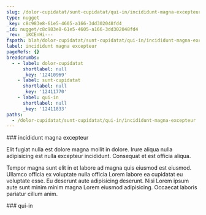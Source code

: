 ```yaml
---
slug: /dolor-cupidatat/sunt-cupidatat/qui-in/incididunt-magna-excepteur
type: nugget
_key: c8c983e8-61e5-4605-a166-3dd302048fd4
_id: nugget/c8c983e8-61e5-4605-a166-3dd302048fd4
_rev: _iKCEnHi---
fspath: blah/dolor-cupidatat/sunt-cupidatat/qui-in/incididunt-magna-excepteur.md
label: incididunt magna excepteur
pageRefs: {}
breadcrumbs:
  - - label: dolor-cupidatat
      shortlabel: null
      _key: '12410969'
    - label: sunt-cupidatat
      shortlabel: null
      _key: '12411770'
    - label: qui-in
      shortlabel: null
      _key: '12411833'
paths:
  - /dolor-cupidatat/sunt-cupidatat/qui-in/incididunt-magna-excepteur
---
```


<NuggetArea>
<Nugget slug="/dolor-cupidatat/sunt-cupidatat/qui-in/incididunt-magna-excepteur" type="nugget" _key="c8c983e8-61e5-4605-a166-3dd302048fd4" _id="nugget/c8c983e8-61e5-4605-a166-3dd302048fd4" _rev="_iKCEnHi---" fspath="blah/dolor-cupidatat/sunt-cupidatat/qui-in/incididunt-magna-excepteur.md" label="incididunt magna excepteur" paths="/dolor-cupidatat/sunt-cupidatat/qui-in/incididunt-magna-excepteur">
<NuggetBody>
### incididunt magna excepteur

Elit fugiat nulla est dolore magna mollit in dolore. Irure aliqua nulla adipisicing est nulla excepteur incididunt. Consequat et est officia aliqua.

Tempor magna sunt elit in et labore ad magna quis eiusmod est eiusmod. Ullamco officia ex voluptate nulla officia Lorem labore ea cupidatat eu voluptate esse. Eu deserunt aute adipisicing deserunt. Nisi Lorem ipsum aute sunt minim minim magna Lorem eiusmod adipisicing. Occaecat laboris pariatur cillum anim.

</NuggetBody>
<Breadcrumbs>
<Crumbs>
<Crumb _key="12410969" label="dolor-cupidatat" /><Crumb _key="12411770" label="sunt-cupidatat" /><Crumb _key="12411833" label="qui-in" />
</Crumbs>
</Breadcrumbs>
</Nugget>

<NuggetsInbound>
</NuggetsInbound>
<NuggetsOutbound>
</NuggetsOutbound>
</NuggetArea>
<PassagesInbound>
<Passage direction="inbound" type="passage" _key="12411833" _id="passage/12411833" _rev="_iKCEnHe--A" label="qui-in" passage="qui-in" fspath="blah/dolor-cupidatat/sunt-cupidatat/qui-in" paths="/dolor-cupidatat/sunt-cupidatat/qui-in" slug="/dolor-cupidatat/sunt-cupidatat/qui-in">
<NuggetBody>
### qui-in

</NuggetBody>
<Breadcrumbs>
<Crumbs>
<Crumb _key="12410969" label="dolor-cupidatat" /><Crumb _key="12411770" label="sunt-cupidatat" />
</Crumbs>
</Breadcrumbs>
</Passage>

</PassagesInbound>
<PassagesOutbound>
</PassagesOutbound>